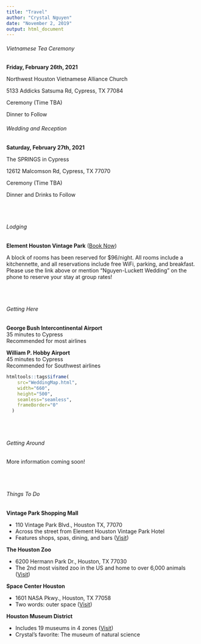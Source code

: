 ```yaml
---
title: "Travel"
author: "Crystal Nguyen"
date: "November 2, 2019"
output: html_document
---
```



<div class = "row">
<div class = "col-md-6">

###### Vietnamese Tea Ceremony

**Friday, February 26th, 2021**

Northwest Houston Vietnamese Alliance Church

5133 Addicks Satsuma Rd, Cypress, TX 77084

Ceremony (Time TBA) 
<!-- 5:00 pm -->

Dinner to Follow
 
</div>
<div class = "col-md-6">

###### Wedding and Reception

**Saturday, February 27th, 2021**

The SPRINGS in Cypress

12612 Malcomson Rd, Cypress, TX 77070

Ceremony (Time TBA)
<!-- 4:00 pm -->

Dinner and Drinks to Follow

</div>
</div>

<br>
<br>

###### Lodging

**Element Houston Vintage Park** ([Book Now](https://www.marriott.com/event-reservations/reservation-link.mi?id=1583424691554&key=GRP&app=resvlink))

A block of rooms has been reserved for $96/night. All rooms include a kitchennette, and all reservations include free WiFi, parking, and breakfast. Please use the link above or mention "Nguyen-Luckett Wedding" on the phone to reserve your stay at group rates!

<br>
<br>

###### Getting Here

<div class = "row">
<div class = "col-md-6">
**George Bush Intercontinental Airport**
<br>
35 minutes to Cypress
<br>
Recommended for most airlines

</div>
<div class = "col-md-6">
**William P. Hobby Airport**
<br>
45 minutes to Cypress
<br>
Recommended for Southwest airlines
</div>
</div>


```r
htmltools::tags$iframe(
    src="WeddingMap.html",
    width="660",
    height="500",
    seamless="seamless",
    frameBorder="0"
  )
```

<br>
<br>

###### Getting Around

More information coming soon!

<br>
<br>

###### Things To Do
<div align="left">
**Vintage Park Shopping Mall**
<div class="nobullet">
* 110 Vintage Park Blvd., Houston TX, 77070
* Across the street from Element Houston Vintage Park Hotel
* Features shops, spas, dining, and bars ([Visit](http://www.vintageparkhouston.com/))
</div>
**The Houston Zoo**
<div class="nobullet">
* 6200 Hermann Park Dr., Houston, TX 77030
* The 2nd most visited zoo in the US and home to over 6,000 animals ([Visit](https://www.houstonzoo.org))
</div>
**Space Center Houston**
<div class="nobullet">
* 1601 NASA Pkwy., Houston, TX 77058
* Two words: outer space ([Visit](https://spacecenter.org/))
</div>
**Houston Museum District**
<div class="nobullet">
* Includes 19 museums in 4 zones ([Visit](https://houmuse.org/))
* Crystal's favorite: The museum of natural science
</div>
</div>


